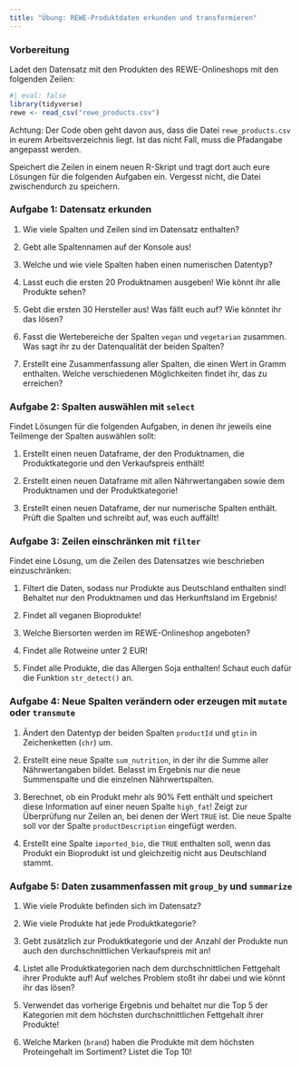 ```yaml
---
title: "Übung: REWE-Produktdaten erkunden und transformieren"
---
```


### Vorbereitung

Ladet den Datensatz mit den Produkten des REWE-Onlineshops mit den folgenden Zeilen:

```r
#| eval: false
library(tidyverse)
rewe <- read_csv("rewe_products.csv")
```

::: {.callout-note appearance="minimal"}
Achtung: Der Code oben geht davon aus, dass die Datei `rewe_products.csv` in eurem Arbeitsverzeichnis liegt. Ist das nicht Fall, muss die Pfadangabe angepasst werden.
:::

Speichert die Zeilen in einem neuen R-Skript und tragt dort auch eure Lösungen für die folgenden Aufgaben ein. Vergesst nicht, die Datei zwischendurch zu speichern.

### Aufgabe 1: Datensatz erkunden

1.  Wie viele Spalten und Zeilen sind im Datensatz enthalten?

2.  Gebt alle Spaltennamen auf der Konsole aus!

3.  Welche und wie viele Spalten haben einen numerischen Datentyp?

4.  Lasst euch die ersten 20 Produktnamen ausgeben! Wie könnt ihr alle Produkte sehen?

5.  Gebt die ersten 30 Hersteller aus! Was fällt euch auf? Wie könntet ihr das lösen?

6.  Fasst die Wertebereiche der Spalten `vegan` und `vegetarian` zusammen. Was sagt ihr zu der Datenqualität der beiden Spalten?

7.  Erstellt eine Zusammenfassung aller Spalten, die einen Wert in Gramm enthalten. Welche verschiedenen Möglichkeiten findet ihr, das zu erreichen?

### Aufgabe 2: Spalten auswählen mit `select`

Findet Lösungen für die folgenden Aufgaben, in denen ihr jeweils eine Teilmenge der Spalten auswählen sollt:

1.  Erstellt einen neuen Dataframe, der den Produktnamen, die Produktkategorie und den Verkaufspreis enthält!

2.  Erstellt einen neuen Dataframe mit allen Nährwertangaben sowie dem Produktnamen und der Produktkategorie!

3.  Erstellt einen neuen Dataframe, der nur numerische Spalten enthält. Prüft die Spalten und schreibt auf, was euch auffällt!

### Aufgabe 3: Zeilen einschränken mit `filter`

Findet eine Lösung, um die Zeilen des Datensatzes wie beschrieben einzuschränken:

1.  Filtert die Daten, sodass nur Produkte aus Deutschland enthalten sind! Behaltet nur den Produktnamen und das Herkunftsland im Ergebnis!

2. Findet all veganen Bioprodukte!

3. Welche Biersorten werden im REWE-Onlineshop angeboten?

4. Findet alle Rotweine unter 2 EUR!

5. Findet alle Produkte, die das Allergen Soja enthalten! Schaut euch dafür die Funktion `str_detect()` an.

### Aufgabe 4: Neue Spalten verändern oder erzeugen mit `mutate` oder `transmute`

1.  Ändert den Datentyp der beiden Spalten `productId` und `gtin` in Zeichenketten (`chr`) um.

2. Erstellt eine neue Spalte `sum_nutrition`, in der ihr die Summe aller Nährwertangaben bildet. Belasst im Ergebnis nur die neue Summenspalte und die einzelnen Nährwertspalten.

3. Berechnet, ob ein Produkt mehr als 90% Fett enthält und speichert diese Information auf einer neuen Spalte `high_fat`! Zeigt zur Überprüfung nur Zeilen an, bei denen der Wert `TRUE` ist. Die neue Spalte soll vor der Spalte `productDescription` eingefügt werden.

4. Erstellt eine Spalte `imported_bio`, die `TRUE` enthalten soll, wenn das Produkt ein Bioprodukt ist und gleichzeitig nicht aus Deutschland stammt.


### Aufgabe 5: Daten zusammenfassen mit `group_by` und `summarize`

1.  Wie viele Produkte befinden sich im Datensatz?

2.  Wie viele Produkte hat jede Produktkategorie?

3.  Gebt zusätzlich zur Produktkategorie und der Anzahl der Produkte nun auch den durchschnittlichen Verkaufspreis mit an!

4.  Listet alle Produktkategorien nach dem durchschnittlichen Fettgehalt ihrer Produkte auf! Auf welches Problem stoßt ihr dabei und wie könnt ihr das lösen?

5.  Verwendet das vorherige Ergebnis und behaltet nur die Top 5 der Kategorien mit dem höchsten durchschnittlichen Fettgehalt ihrer Produkte!

6. Welche Marken (`brand`) haben die Produkte mit dem höchsten Proteingehalt im Sortiment? Listet die Top 10!
